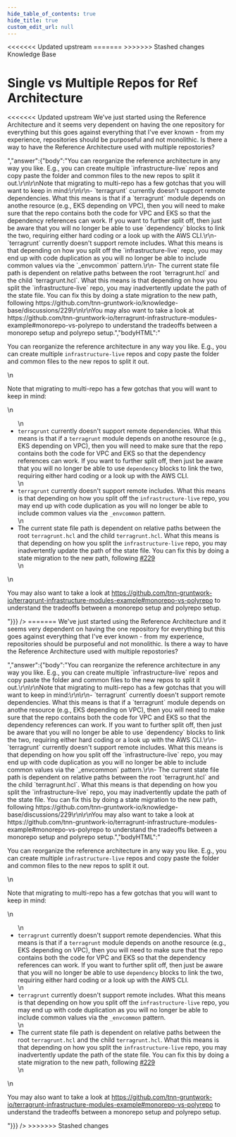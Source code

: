 ```yaml
---
hide_table_of_contents: true
hide_title: true
custom_edit_url: null
---
```



<head>
<<<<<<< Updated upstream
  <link rel="canonical" href="https://github.com/tnn-gruntwork-io/knowledge-base/discussions/227" />
=======
  <link rel="canonical" href="https://github.com/tnn-gruntwork-io/knowledge-base/discussions/227" />
>>>>>>> Stashed changes
</head>

<CenterLayout>
<span className="searchCategory">Knowledge Base</span>
<h1>Single vs Multiple Repos for Ref Architecture</h1>
<<<<<<< Updated upstream
<GitHub discussion={{"id":"D_kwDOF8slf84AO5nA","number":227,"author":{"login":"AMMullan"},"title":"Single vs Multiple Repos for Ref Architecture","body":"We've just started using the Reference Architecture and it seems very dependent on having the one repository for everything but this goes against everything that I've ever known - from my experience, repositories should be purposeful and not monolithic. Is there a way to have the Reference Architecture used with multiple repostories?","bodyHTML":"<p dir=\"auto\">We've just started using the Reference Architecture and it seems very dependent on having the one repository for everything but this goes against everything that I've ever known - from my experience, repositories should be purposeful and not monolithic. Is there a way to have the Reference Architecture used with multiple repostories?</p>","answer":{"body":"You can reorganize the reference architecture in any way you like. E.g., you can create multiple `infrastructure-live` repos and copy paste the folder and common files to the new repos to split it out.\r\n\r\nNote that migrating to multi-repo has a few gotchas that you will want to keep in mind:\r\n\r\n- `terragrunt` currently doesn't support remote dependencies. What this means is that if a `terragrunt` module depends on anothe resource (e.g., EKS depending on VPC), then you will need to make sure that the repo contains both the code for VPC and EKS so that the dependency references can work. If you want to further split off, then just be aware that you will no longer be able to use `dependency` blocks to link the two, requiring either hard coding or a look up with the AWS CLI.\r\n- `terragrunt` currently doesn't support remote includes. What this means is that depending on how you split off the `infrastructure-live` repo, you may end up with code duplication as you will no longer be able to include common values via the `_envcommon` pattern.\r\n- The current state file path is dependent on relative paths between the root `terragrunt.hcl` and the child `terragrunt.hcl`. What this means is that depending on how you split the `infrastructure-live` repo, you may inadvertently update the path of the state file. You can fix this by doing a state migration to the new path, following https://github.com/tnn-gruntwork-io/knowledge-base/discussions/229\r\n\r\nYou may also want to take a look at https://github.com/tnn-gruntwork-io/terragrunt-infrastructure-modules-example#monorepo-vs-polyrepo to understand the tradeoffs between a monorepo setup and polyrepo setup.","bodyHTML":"<p dir=\"auto\">You can reorganize the reference architecture in any way you like. E.g., you can create multiple <code class=\"notranslate\">infrastructure-live</code> repos and copy paste the folder and common files to the new repos to split it out.</p>\n<p dir=\"auto\">Note that migrating to multi-repo has a few gotchas that you will want to keep in mind:</p>\n<ul dir=\"auto\">\n<li><code class=\"notranslate\">terragrunt</code> currently doesn't support remote dependencies. What this means is that if a <code class=\"notranslate\">terragrunt</code> module depends on anothe resource (e.g., EKS depending on VPC), then you will need to make sure that the repo contains both the code for VPC and EKS so that the dependency references can work. If you want to further split off, then just be aware that you will no longer be able to use <code class=\"notranslate\">dependency</code> blocks to link the two, requiring either hard coding or a look up with the AWS CLI.</li>\n<li><code class=\"notranslate\">terragrunt</code> currently doesn't support remote includes. What this means is that depending on how you split off the <code class=\"notranslate\">infrastructure-live</code> repo, you may end up with code duplication as you will no longer be able to include common values via the <code class=\"notranslate\">_envcommon</code> pattern.</li>\n<li>The current state file path is dependent on relative paths between the root <code class=\"notranslate\">terragrunt.hcl</code> and the child <code class=\"notranslate\">terragrunt.hcl</code>. What this means is that depending on how you split the <code class=\"notranslate\">infrastructure-live</code> repo, you may inadvertently update the path of the state file. You can fix this by doing a state migration to the new path, following <a class=\"issue-link js-issue-link\" data-error-text=\"Failed to load title\" data-id=\"3906542\" data-permission-text=\"Title is private\" data-url=\"https://github.com/tnn-gruntwork-io/knowledge-base/discussions/229\" data-hovercard-type=\"discussion\" data-hovercard-url=\"/tnn-gruntwork-io/knowledge-base/discussions/229/hovercard\" href=\"https://github.com/tnn-gruntwork-io/knowledge-base/discussions/229\">#229</a></li>\n</ul>\n<p dir=\"auto\">You may also want to take a look at <a href=\"https://github.com/tnn-gruntwork-io/terragrunt-infrastructure-modules-example#monorepo-vs-polyrepo\">https://github.com/tnn-gruntwork-io/terragrunt-infrastructure-modules-example#monorepo-vs-polyrepo</a> to understand the tradeoffs between a monorepo setup and polyrepo setup.</p>"}}} />
=======
<GitHub discussion={{"id":"D_kwDOF8slf84AO5nA","number":227,"author":{"login":"AMMullan"},"title":"Single vs Multiple Repos for Ref Architecture","body":"We've just started using the Reference Architecture and it seems very dependent on having the one repository for everything but this goes against everything that I've ever known - from my experience, repositories should be purposeful and not monolithic. Is there a way to have the Reference Architecture used with multiple repostories?","bodyHTML":"<p dir=\"auto\">We've just started using the Reference Architecture and it seems very dependent on having the one repository for everything but this goes against everything that I've ever known - from my experience, repositories should be purposeful and not monolithic. Is there a way to have the Reference Architecture used with multiple repostories?</p>","answer":{"body":"You can reorganize the reference architecture in any way you like. E.g., you can create multiple `infrastructure-live` repos and copy paste the folder and common files to the new repos to split it out.\r\n\r\nNote that migrating to multi-repo has a few gotchas that you will want to keep in mind:\r\n\r\n- `terragrunt` currently doesn't support remote dependencies. What this means is that if a `terragrunt` module depends on anothe resource (e.g., EKS depending on VPC), then you will need to make sure that the repo contains both the code for VPC and EKS so that the dependency references can work. If you want to further split off, then just be aware that you will no longer be able to use `dependency` blocks to link the two, requiring either hard coding or a look up with the AWS CLI.\r\n- `terragrunt` currently doesn't support remote includes. What this means is that depending on how you split off the `infrastructure-live` repo, you may end up with code duplication as you will no longer be able to include common values via the `_envcommon` pattern.\r\n- The current state file path is dependent on relative paths between the root `terragrunt.hcl` and the child `terragrunt.hcl`. What this means is that depending on how you split the `infrastructure-live` repo, you may inadvertently update the path of the state file. You can fix this by doing a state migration to the new path, following https://github.com/tnn-gruntwork-io/knowledge-base/discussions/229\r\n\r\nYou may also want to take a look at https://github.com/tnn-gruntwork-io/terragrunt-infrastructure-modules-example#monorepo-vs-polyrepo to understand the tradeoffs between a monorepo setup and polyrepo setup.","bodyHTML":"<p dir=\"auto\">You can reorganize the reference architecture in any way you like. E.g., you can create multiple <code class=\"notranslate\">infrastructure-live</code> repos and copy paste the folder and common files to the new repos to split it out.</p>\n<p dir=\"auto\">Note that migrating to multi-repo has a few gotchas that you will want to keep in mind:</p>\n<ul dir=\"auto\">\n<li><code class=\"notranslate\">terragrunt</code> currently doesn't support remote dependencies. What this means is that if a <code class=\"notranslate\">terragrunt</code> module depends on anothe resource (e.g., EKS depending on VPC), then you will need to make sure that the repo contains both the code for VPC and EKS so that the dependency references can work. If you want to further split off, then just be aware that you will no longer be able to use <code class=\"notranslate\">dependency</code> blocks to link the two, requiring either hard coding or a look up with the AWS CLI.</li>\n<li><code class=\"notranslate\">terragrunt</code> currently doesn't support remote includes. What this means is that depending on how you split off the <code class=\"notranslate\">infrastructure-live</code> repo, you may end up with code duplication as you will no longer be able to include common values via the <code class=\"notranslate\">_envcommon</code> pattern.</li>\n<li>The current state file path is dependent on relative paths between the root <code class=\"notranslate\">terragrunt.hcl</code> and the child <code class=\"notranslate\">terragrunt.hcl</code>. What this means is that depending on how you split the <code class=\"notranslate\">infrastructure-live</code> repo, you may inadvertently update the path of the state file. You can fix this by doing a state migration to the new path, following <a class=\"issue-link js-issue-link\" data-error-text=\"Failed to load title\" data-id=\"3906542\" data-permission-text=\"Title is private\" data-url=\"https://github.com/tnn-gruntwork-io/knowledge-base/discussions/229\" data-hovercard-type=\"discussion\" data-hovercard-url=\"/tnn-gruntwork-io/knowledge-base/discussions/229/hovercard\" href=\"https://github.com/tnn-gruntwork-io/knowledge-base/discussions/229\">#229</a></li>\n</ul>\n<p dir=\"auto\">You may also want to take a look at <a href=\"https://github.com/tnn-gruntwork-io/terragrunt-infrastructure-modules-example#monorepo-vs-polyrepo\">https://github.com/tnn-gruntwork-io/terragrunt-infrastructure-modules-example#monorepo-vs-polyrepo</a> to understand the tradeoffs between a monorepo setup and polyrepo setup.</p>"}}} />
>>>>>>> Stashed changes

</CenterLayout>
  

<!-- ##DOCS-SOURCER-START
{
  "sourcePlugin": "github-discussions",
  "hash": "2c1777ed66fc2e90f59aa3ea9945de3e"
}
##DOCS-SOURCER-END -->
